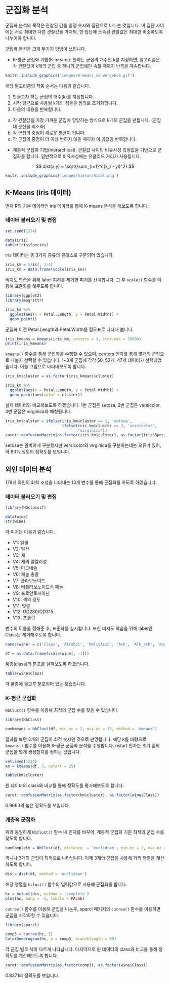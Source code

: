 # 군집화 분석

군집화 분석의 목적은 관찰된 값을 일정 숫자의 집단으로 나누는 것입니다. 이 집단 사이에는 서로 최대한 다른 관찰값을 가지되, 한 집단에 소속된 관찰값은 최대한 비슷하도록 나누어야 합니다.

군집화 분석은 크게 두가지 방법이 쓰입니다.

- K-평균 군집화 기법(K-means): 원하는 군집의 개수인 k를 지정하면, 알고리즘은 각 관찰값이 k개의 군집 중 하나의 군집에만 속할 때까지 반복을 계속합니다.

```r
knitr::include_graphics('images/K-means_convergence.gif')
```

해당 알고리즘의 작동 순서는 다음과 같습니다.

1. 만들고자 하는 군집의 개수(k)를 지정합니다.
2. 시작 평균으로 사용될 k개의 점들을 임의로 초기화합니다.
3. 다음의 내용을 반복합니다.
a.  각 관찰값을 가장 가까운 군집에 할당하는 방식으로 k개의 군집을 만듭니다. (군집 내 분산을 최소화)
b. 각 군집의 중점이 새로운 평균이 됩니다.
c. 각 군집의 중점이 더 이상 변하지 않을 때까지 이 과정을 반복합니다.

- 계층적 군집화 기법(hierarchical): 관찰값 사이의 비유사성 측정값을 기반으로 군집화를 합니다. 일반적으로 비유사성에는 유클리드 거리가 사용됩니다.

$$ dist(x,y) = \sqrt{\sum_{i=1}^n(x_i - yi)^2} $$

```r
knitr::include_graphics('images/hierarchical.png')
```

## K-Means (iris 데이터)

먼저 R의 기본 데이터인 iris 데이터를 통해 K-means 분석을 해보도록 합니다.

### 데이터 불러오기 및 편집

```r
set.seed(1234)

data(iris)
table(iris$Species)
```

iris 데이터는 총 3가지 종류의 클래스로 구분되어 있습니다.

```r
iris_km = iris[, 1:4]
iris_km = data.frame(scale(iris_km))
```

비지도 학습을 위해 label 피쳐를 제거한 피처를 선택합니다. 그 후 `scale()` 함수를 이용해 표준화를 해주도록 합니다.


```r
library(ggplot2)
library(magrittr)

iris_km %>%
  ggplot(aes(x = Petal.Length, y = Petal.Width)) +
  geom_point()
```

군집화 이전 Petal.Length와 Petal.Width를 점도표로 나타내 봅니다.

```r
iris_kmeans = kmeans(iris_km, centers = 3, iter.max = 10000)
print(iris_kmeans)
```

`kmeans()` 함수를 통해 군집화를 수행할 수 있으며, centers 인자를 통해 몇개의 군집으로 나눌지 선택할 수 있습니다. 1~3개 군집에 각각 50, 53개, 47개 데이터가 선택되었습니다. 이를 그림으로 나타내보도록 합니다.

```r
iris_km$cluster = as.factor(iris_kmeans$cluster)

iris_km %>%
  ggplot(aes(x = Petal.Length, y = Petal.Width)) +
  geom_point(aes(color = cluster))
```

실제 데이터와 비교해보도록 하겠습니다. 1번 군집은 setosa, 2번 군집은 versicolor, 3번 군집은 virginica와 매칭됩니다.

```r
iris_km$culster = ifelse(iris_km$cluster == 1, 'setosa', 
                         ifelse(iris_km$cluster == 2, 'versicolor',
                                'virginica'))
caret::confusionMatrix(as.factor(iris_km$culster), as.factor(iris$Species))  
```

setosa는 완벽하게 구분했지만 versicolor와 virginica를 구분하는데는 오류가 있어, 약 83% 정도의 정확도를 보입니다.

## 와인 데이터 분석

178개 와인의 화학 조성을 나타내는 13개 변수를 통해 군집화를 하도록 하겠습니다.

### 데이터 불러오기 및 편집

```r
library(HDclassif)  

data(wine)
str(wine)
```

각 피처는 다음과 같습니다.

- V1: 알콜
- V2: 말산
- V3: 재
- V4: 재의 알칼리성
- V5: 마그네슘
- V6: 페놀 총량
- V7: 플라보노이드
- V8: 비플라보노이드성 페놀
- V9: 프로안토시아닌
- V10: 색의 강도
- V11: 빛깔
- V12: OD280/OD315
- V13: 프롤린

변수의 이름을 정해준 후, 표준화를 실시합니다. 또한 비지도 학습을 위해 label인 Class는 제거해주도록 합니다.

```r
names(wine) = c('Class', 'Alcohol', 'MalicAcid', 'Ash', 'Alk_ash', 'magnesium', 'T_phenols', 'flavonoids', 'Non_flav', 'Proantho', 'C_Intensity', 'Hue', '00280_315', 'Proline')

df = as.data.frame(scale(wine[, -1]))
```

품종(class)의 분포를 살펴보도록 하겠습니다.

```r
table(wine$Class)
```

각 품종에 골고루 분포되어 있는 모습입니다.

### K-평균 군집화

`NbClust()` 함수를 이용해 최적의 군집 수를 찾을 수 있습니다.

```r
library(NbClust)

numKmeans = NbClust(df, min.nc = 2, max.nc = 15, method = 'kmeans')
```

결과를 보면 3개의 군집이 최적 숫자인 것으로 판명됩니다. 해당 k를 바탕으로 `kmeans()` 함수를 이용해 K-평균 군집화 분석을 수행합니다. nstart 인자는 초기 임의 군집을 몇개 생성할지를 정하는 값입니다.

```r
set.seed(1234)
km = kmeans(df, 3, nstart = 25)

table(km$cluster)
```

원 데이터의 class와 비교를 통해  정확도를 평가해보도록 합니다.

```r
caret::confusionMatrix(as.factor(km$cluster), as.factor(wine$Class))
```

0.9663의 높은 정확도를 보입니다.

### 계층적 군집화

위와 동일하게 `NbClust()` 함수 내 인자를 바꾸어, 계층적 군집화 기준 최적의 군집 수를 찾도록 합니다.

```r
numComplete = NbClust(df, distance  = 'euclidean', min.nc = 2, max.nc = 6, method = 'complete', index = 'all')
```

역시나 3개의 군집이 최적으로 나타납니다. 이제 3개의 군집을 사용해 거리 행렬을 계산하도록 합니다.

```r
dis = dist(df, method = 'euclidean')
```

해당 행렬을 `hclust()` 함수의 입력값으로 사용해 군집화를 합니다.

```r
hc = hclust(dis, method = 'complete')
plot(hc, hang = -1, labels = FALSE)
```

`cutree()` 함수를 이용해 군집을 나눈후, sparcl 패키지의 `cutree()` 함수를 이용하면 군집을 시각화할 수 있습니다.

```r
library(sparcl)

comp3 = cutree(hc, 3)
ColorDendrogram(hc, y = comp3, branchlength = 50)
```

각 군집 별로 색이 다르게 나타납니다. 마지막으로 원 데이터의 class와 비교를 통해 정확도를 계산해보도록 합니다.

```r
caret::confusionMatrix(as.factor(comp3), as.factor(wine$Class))
```

0.8371의 정확도를 보입니다.